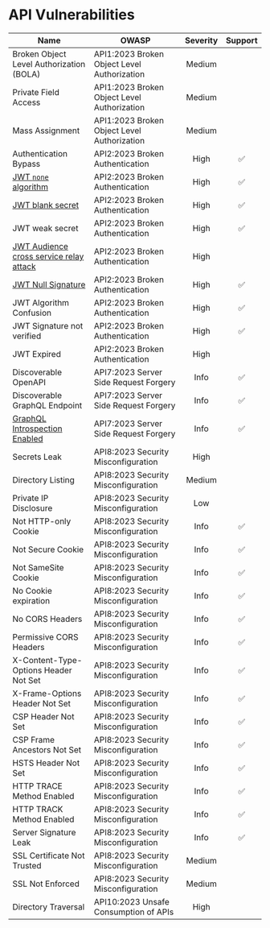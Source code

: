# API Vulnerabilities

| Name                                                                                                  | OWASP                                       | Severity | Support   |
|-------------------------------------------------------------------------------------------------------|---------------------------------------------|:--------:|:---------:|
| Broken Object Level Authorization (BOLA)                                                              | API1:2023 Broken Object Level Authorization | Medium   | |
| Private Field Access                                                                                  | API1:2023 Broken Object Level Authorization | Medium   | |
| Mass Assignment                                                                                       | API1:2023 Broken Object Level Authorization | Medium   | |
| Authentication Bypass                                                                                 | API2:2023 Broken Authentication             | High     | ✅ |
| [JWT `none` algorithm](./vulnerabilities/broken-authentication/jwt-alg-none.md)                       | API2:2023 Broken Authentication             | High     | ✅ |
| [JWT blank secret](./vulnerabilities/broken-authentication/jwt-blank-secret.md)                       | API2:2023 Broken Authentication             | High     | ✅ |
| JWT weak secret                                                                                       | API2:2023 Broken Authentication             | High     | ✅ |
| [JWT Audience cross service relay attack](./vulnerabilities/broken-authentication/jwt-cross-service-relay-attack.md) | API2:2023 Broken Authentication             | High     | |
| [JWT Null Signature](./vulnerabilities/broken-authentication/jwt-null-signature.md)                   | API2:2023 Broken Authentication             | High     | ✅ |
| JWT Algorithm Confusion                                                                               | API2:2023 Broken Authentication             | High     | ✅ |
| JWT Signature not verified                                                                            | API2:2023 Broken Authentication             | High     | ✅ |
| JWT Expired                                                                                           | API2:2023 Broken Authentication             | High     | |
| Discoverable OpenAPI                                                                                  | API7:2023 Server Side Request Forgery       | Info     | ✅ |
| Discoverable GraphQL Endpoint                                                                         | API7:2023 Server Side Request Forgery       | Info     | ✅ |
| [GraphQL Introspection Enabled](./vulnerabilities/security-misconfiguration/graphql-introspection.md) | API7:2023 Server Side Request Forgery       | Info     | ✅ |
| Secrets Leak                                                                                          | API8:2023 Security Misconfiguration         | High     | |
| Directory Listing                                                                                     | API8:2023 Security Misconfiguration         | Medium   | |
| Private IP Disclosure                                                                                 | API8:2023 Security Misconfiguration         | Low      | |
| Not HTTP-only Cookie                                                                                  | API8:2023 Security Misconfiguration         | Info     | ✅ |
| Not Secure Cookie                                                                                     | API8:2023 Security Misconfiguration         | Info     | ✅ |
| Not SameSite Cookie                                                                                   | API8:2023 Security Misconfiguration         | Info     | ✅ |
| No Cookie expiration                                                                                  | API8:2023 Security Misconfiguration         | Info     | ✅ |
| No CORS Headers                                                                                       | API8:2023 Security Misconfiguration         | Info     | ✅ |
| Permissive CORS Headers                                                                               | API8:2023 Security Misconfiguration         | Info     | ✅ |
| X-Content-Type-Options Header Not Set                                                                 | API8:2023 Security Misconfiguration         | Info     | ✅ |
| X-Frame-Options Header Not Set                                                                        | API8:2023 Security Misconfiguration         | Info     | ✅ |
| CSP Header Not Set                                                                                    | API8:2023 Security Misconfiguration         | Info     | ✅ |
| CSP Frame Ancestors Not Set                                                                           | API8:2023 Security Misconfiguration         | Info     | ✅ |
| HSTS Header Not Set                                                                                   | API8:2023 Security Misconfiguration         | Info     | ✅ |
| HTTP TRACE Method Enabled                                                                             | API8:2023 Security Misconfiguration         | Info     | ✅ |
| HTTP TRACK Method Enabled                                                                             | API8:2023 Security Misconfiguration         | Info     | ✅ |
| Server Signature Leak                                                                                 | API8:2023 Security Misconfiguration         | Info     | ✅ |
| SSL Certificate Not Trusted                                                                           | API8:2023 Security Misconfiguration         | Medium   | |
| SSL Not Enforced                                                                                      | API8:2023 Security Misconfiguration         | Medium   | |
| Directory Traversal                                                                                   | API10:2023 Unsafe Consumption of APIs       | High     | |
